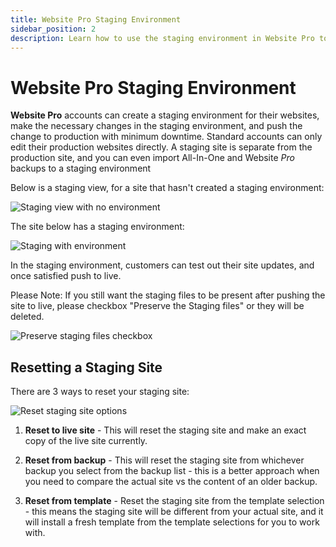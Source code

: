 ```yaml
---
title: Website Pro Staging Environment
sidebar_position: 2
description: Learn how to use the staging environment in Website Pro to test changes before pushing them live
---
```


# Website Pro Staging Environment

**Website Pro** accounts can create a staging environment for their websites, make the necessary changes in the staging environment, and push the change to production with minimum downtime. Standard accounts can only edit their production websites directly. A staging site is separate from the production site, and you can even import All-In-One and Website *Pro* backups to a staging environment

Below is a staging view, for a site that hasn't created a staging environment:

![Staging view with no environment](./img/staging-view-no-environment.jpg)

The site below has a staging environment:

![Staging with environment](./img/staging-with-environment.jpg)

In the staging environment, customers can test out their site updates, and once satisfied push to live.

Please Note: If you still want the staging files to be present after pushing the site to live, please checkbox "Preserve the Staging files" or they will be deleted. 

![Preserve staging files checkbox](./img/preserve-staging-files.jpg)

## Resetting a Staging Site

There are 3 ways to reset your staging site:

![Reset staging site options](./img/reset-staging-site.jpg)

1) **Reset to live site** - This will reset the staging site and make an exact copy of the live site currently.

2) **Reset from backup** - This will reset the staging site from whichever backup you select from the backup list - this is a better approach when you need to compare the actual site vs the content of an older backup.

3) **Reset from template** - Reset the staging site from the template selection - this means the staging site will be different from your actual site, and it will install a fresh template from the template selections for you to work with.